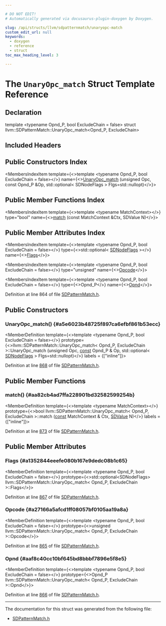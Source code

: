 ```yaml
---

# DO NOT EDIT!
# Automatically generated via docusaurus-plugin-doxygen by Doxygen.

slug: /api/structs/llvm/sdpatternmatch/unaryopc-match
custom_edit_url: null
keywords:
  - doxygen
  - reference
  - struct
toc_max_heading_level: 3

---
```





# The `UnaryOpc_match` Struct Template Reference

<DoxygenPage pluginConfig={pluginConfig}>



## Declaration

<CodeBlock>template &lt;typename Opnd&#95;P, bool ExcludeChain = false&gt;
struct llvm::SDPatternMatch::UnaryOpc_match&lt;Opnd&#95;P, ExcludeChain&gt;</CodeBlock>

## Included Headers

<IncludesList>
<IncludesListItem
  filePath="llvm/CodeGen/SDPatternMatch.h"
  permalink="/docs/api/files/include/include/llvm/include/llvm/codegen/sdpatternmatch-h"
  isLocal="true" />
</IncludesList>

## Public Constructors Index

<MembersIndex>

<MembersIndexItem
  template={<>template &lt;typename Opnd&#95;P, bool ExcludeChain = false&gt;</>}
  name={<><a href="#a5e6023b48725f897ca6efbf861b53ecc">UnaryOpc&#95;match</a> (unsigned Opc, const Opnd&#95;P &amp;Op, std::optional&lt; SDNodeFlags &gt; Flgs=std::nullopt)</>}>
</MembersIndexItem>

</MembersIndex>

## Public Member Functions Index

<MembersIndex>

<MembersIndexItem
  template={<>template &lt;typename MatchContext&gt;</>}
  type="bool"
  name={<><a href="#aa82cb4ad7ffa228901bd32582599254b">match</a> (const MatchContext &amp;Ctx, SDValue N)</>}>
</MembersIndexItem>

</MembersIndex>

## Public Member Attributes Index

<MembersIndex>

<MembersIndexItem
  template={<>template &lt;typename Opnd&#95;P, bool ExcludeChain = false&gt;</>}
  type={<>std::optional&lt; <a href="/docs/api/structs/llvm/sdnodeflags">SDNodeFlags</a> &gt;</>}
  name={<><a href="#a1352844eeefe080b167e9dedc08b1c65">Flags</a></>}>
</MembersIndexItem>

<MembersIndexItem
  template={<>template &lt;typename Opnd&#95;P, bool ExcludeChain = false&gt;</>}
  type="unsigned"
  name={<><a href="#a27166a5afcd1ff08057bf0105aa19a8a">Opcode</a></>}>
</MembersIndexItem>

<MembersIndexItem
  template={<>template &lt;typename Opnd&#95;P, bool ExcludeChain = false&gt;</>}
  type={<>Opnd&#95;P</>}
  name={<><a href="#aaf8c40cc10bf645bd8bbbf7896e5f8e5">Opnd</a></>}>
</MembersIndexItem>

</MembersIndex>


Definition at line 864 of file <a href="/docs/api/files/include/include/llvm/include/llvm/codegen/sdpatternmatch-h">SDPatternMatch.h</a>.

<SectionDefinition>

## Public Constructors

### UnaryOpc&#95;match() {#a5e6023b48725f897ca6efbf861b53ecc}

<MemberDefinition
  template={<>template &lt;typename Opnd&#95;P, bool ExcludeChain = false&gt;</>}
  prototype={<>llvm::SDPatternMatch::UnaryOpc&#95;match&lt; Opnd&#95;P, ExcludeChain &gt;::UnaryOpc&#95;match (unsigned Opc, <a href="/docs/api/files/lib/lib/target/lib/target/aarch64/aarch64promoteconstant-cpp/#a90f8350fecae261c25be85d38b451bff">const</a> Opnd&#95;P &amp; Op, std::optional&lt; <a href="/docs/api/structs/llvm/sdnodeflags">SDNodeFlags</a> &gt; Flgs=std::nullopt)</>}
  labels = {["inline"]}>

Definition at line <a href="/docs/api/files/include/include/llvm/include/llvm/codegen/sdpatternmatch-h/#l00868">868</a> of file <a href="/docs/api/files/include/include/llvm/include/llvm/codegen/sdpatternmatch-h">SDPatternMatch.h</a>.
</MemberDefinition>

</SectionDefinition>

<SectionDefinition>

## Public Member Functions

### match() {#aa82cb4ad7ffa228901bd32582599254b}

<MemberDefinition
  template={<>template &lt;typename MatchContext&gt;</>}
  prototype={<>bool llvm::SDPatternMatch::UnaryOpc&#95;match&lt; Opnd&#95;P, ExcludeChain &gt;::match (<a href="/docs/api/files/lib/lib/target/lib/target/aarch64/aarch64promoteconstant-cpp/#a90f8350fecae261c25be85d38b451bff">const</a> MatchContext &amp; Ctx, <a href="/docs/api/classes/llvm/sdvalue">SDValue</a> N)</>}
  labels = {["inline"]}>

Definition at line <a href="/docs/api/files/include/include/llvm/include/llvm/codegen/sdpatternmatch-h/#l00873">873</a> of file <a href="/docs/api/files/include/include/llvm/include/llvm/codegen/sdpatternmatch-h">SDPatternMatch.h</a>.
</MemberDefinition>

</SectionDefinition>

<SectionDefinition>

## Public Member Attributes

### Flags {#a1352844eeefe080b167e9dedc08b1c65}

<MemberDefinition
  template={<>template &lt;typename Opnd&#95;P, bool ExcludeChain = false&gt;</>}
  prototype={<>std::optional&lt;SDNodeFlags&gt; llvm::SDPatternMatch::UnaryOpc&#95;match&lt; Opnd&#95;P, ExcludeChain &gt;::Flags</>}>

Definition at line <a href="/docs/api/files/include/include/llvm/include/llvm/codegen/sdpatternmatch-h/#l00867">867</a> of file <a href="/docs/api/files/include/include/llvm/include/llvm/codegen/sdpatternmatch-h">SDPatternMatch.h</a>.
</MemberDefinition>

### Opcode {#a27166a5afcd1ff08057bf0105aa19a8a}

<MemberDefinition
  template={<>template &lt;typename Opnd&#95;P, bool ExcludeChain = false&gt;</>}
  prototype={<>unsigned llvm::SDPatternMatch::UnaryOpc&#95;match&lt; Opnd&#95;P, ExcludeChain &gt;::Opcode</>}>

Definition at line <a href="/docs/api/files/include/include/llvm/include/llvm/codegen/sdpatternmatch-h/#l00865">865</a> of file <a href="/docs/api/files/include/include/llvm/include/llvm/codegen/sdpatternmatch-h">SDPatternMatch.h</a>.
</MemberDefinition>

### Opnd {#aaf8c40cc10bf645bd8bbbf7896e5f8e5}

<MemberDefinition
  template={<>template &lt;typename Opnd&#95;P, bool ExcludeChain = false&gt;</>}
  prototype={<>Opnd&#95;P llvm::SDPatternMatch::UnaryOpc&#95;match&lt; Opnd&#95;P, ExcludeChain &gt;::Opnd</>}>

Definition at line <a href="/docs/api/files/include/include/llvm/include/llvm/codegen/sdpatternmatch-h/#l00866">866</a> of file <a href="/docs/api/files/include/include/llvm/include/llvm/codegen/sdpatternmatch-h">SDPatternMatch.h</a>.
</MemberDefinition>

</SectionDefinition>

<hr/>

The documentation for this struct was generated from the following file:

<ul>
<li><a href="/docs/api/files/include/include/llvm/include/llvm/codegen/sdpatternmatch-h">SDPatternMatch.h</a></li>
</ul>

</DoxygenPage>
